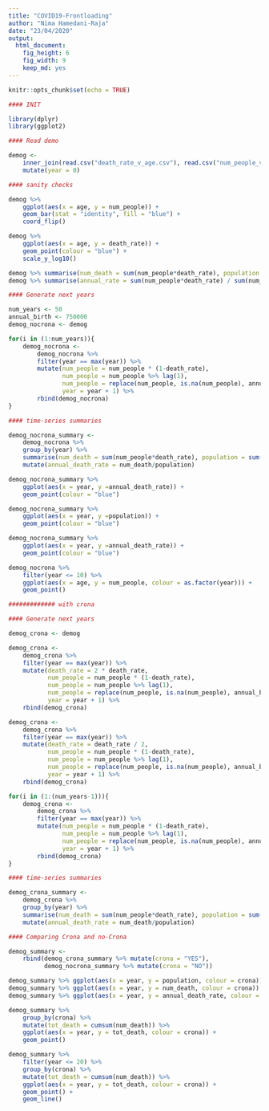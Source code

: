 ```yaml
---
title: "COVID19-Frontloading"
author: "Nima Hamedani-Raja"
date: "23/04/2020"
output: 
  html_document: 
    fig_height: 6
    fig_width: 9
    keep_md: yes
---
```


```r
knitr::opts_chunk$set(echo = TRUE)
```

```r
#### INIT

library(dplyr)
library(ggplot2)

#### Read demo

demog <- 
    inner_join(read.csv("death_rate_v_age.csv"), read.csv("num_people_v_age.csv"), by = "age") %>%
    mutate(year = 0)

#### sanity checks

demog %>% 
    ggplot(aes(x = age, y = num_people)) + 
    geom_bar(stat = "identity", fill = "blue") +
    coord_flip() 

demog %>% 
    ggplot(aes(x = age, y = death_rate)) + 
    geom_point(colour = "blue") + 
    scale_y_log10()

demog %>% summarise(num_death = sum(num_people*death_rate), population = sum(num_people))
demog %>% summarise(annual_rate = sum(num_people*death_rate) / sum(num_people))

#### Generate next years

num_years <- 50
annual_birth <- 750000
demog_nocrona <- demog

for(i in (1:num_years)){
    demog_nocrona <- 
        demog_nocrona %>% 
        filter(year == max(year)) %>%
        mutate(num_people = num_people * (1-death_rate),
               num_people = num_people %>% lag(1),
               num_people = replace(num_people, is.na(num_people), annual_birth),
               year = year + 1) %>%
        rbind(demog_nocrona)
}

#### time-series summaries

demog_nocrona_summary <- 
    demog_nocrona %>% 
    group_by(year) %>% 
    summarise(num_death = sum(num_people*death_rate), population = sum(num_people)) %>%
    mutate(annual_death_rate = num_death/population)

demog_nocrona_summary %>% 
    ggplot(aes(x = year, y =annual_death_rate)) +
    geom_point(colour = "blue")

demog_nocrona_summary %>% 
    ggplot(aes(x = year, y =population)) +
    geom_point(colour = "blue")

demog_nocrona_summary %>% 
    ggplot(aes(x = year, y =annual_death_rate)) + 
    geom_point(colour = "blue")

demog_nocrona %>% 
    filter(year <= 10) %>%
    ggplot(aes(x = age, y = num_people, colour = as.factor(year))) + 
    geom_point() 

############# with crona

#### Generate next years

demog_crona <- demog

demog_crona <- 
    demog_crona %>% 
    filter(year == max(year)) %>%
    mutate(death_rate = 2 * death_rate, 
           num_people = num_people * (1-death_rate),
           num_people = num_people %>% lag(1),
           num_people = replace(num_people, is.na(num_people), annual_birth),
           year = year + 1) %>%
    rbind(demog_crona)

demog_crona <- 
    demog_crona %>% 
    filter(year == max(year)) %>%
    mutate(death_rate = death_rate / 2, 
           num_people = num_people * (1-death_rate),
           num_people = num_people %>% lag(1),
           num_people = replace(num_people, is.na(num_people), annual_birth),
           year = year + 1) %>%
    rbind(demog_crona)

for(i in (1:(num_years-1))){
    demog_crona <- 
        demog_crona %>% 
        filter(year == max(year)) %>%
        mutate(num_people = num_people * (1-death_rate),
               num_people = num_people %>% lag(1),
               num_people = replace(num_people, is.na(num_people), annual_birth),
               year = year + 1) %>%
        rbind(demog_crona)
}

#### time-series summaries

demog_crona_summary <- 
    demog_crona %>% 
    group_by(year) %>% 
    summarise(num_death = sum(num_people*death_rate), population = sum(num_people)) %>%
    mutate(annual_death_rate = num_death/population)

#### Comparing Crona and no-Crona

demog_summary <- 
    rbind(demog_crona_summary %>% mutate(crona = "YES"),
          demog_nocrona_summary %>% mutate(crona = "NO"))

demog_summary %>% ggplot(aes(x = year, y = population, colour = crona)) + geom_point()
demog_summary %>% ggplot(aes(x = year, y = num_death, colour = crona)) + geom_point() + geom_line() 
demog_summary %>% ggplot(aes(x = year, y = annual_death_rate, colour = crona)) + geom_point() 

demog_summary %>% 
    group_by(crona) %>%
    mutate(tot_death = cumsum(num_death)) %>%
    ggplot(aes(x = year, y = tot_death, colour = crona)) +
    geom_point()

demog_summary %>% 
    filter(year <= 20) %>%
    group_by(crona) %>%
    mutate(tot_death = cumsum(num_death)) %>%
    ggplot(aes(x = year, y = tot_death, colour = crona)) +
    geom_point() +
    geom_line()
```
